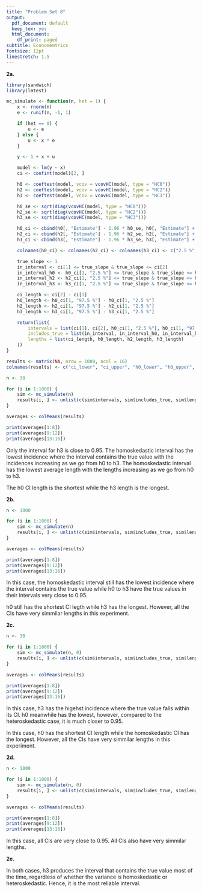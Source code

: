 ```yaml
---
title: "Problem Set 8"
output:
  pdf_document: default
  keep_tex: yes
  html_document:
    df_print: paged
subtitle: Economemtrics 
fontsize: 12pt
linestretch: 1.5
---
```


**2a.**

```r
library(sandwich)
library(lmtest)

mc_simulate <- function(n, het = 1) {
    x <- rnorm(n)
    e <- runif(n, -1, 1)

    if (het == 0) {
        u <- e
    } else {
        u <- x * e
    }

    y <- 1 + x + u

    model <- lm(y ~ x)
    ci <- confint(model)[2, ]

    h0 <- coeftest(model, vcov = vcovHC(model, type = "HC0"))
    h2 <- coeftest(model, vcov = vcovHC(model, type = "HC2"))
    h3 <- coeftest(model, vcov = vcovHC(model, type = "HC3"))

    h0_se <- sqrt(diag(vcovHC(model, type = "HC0")))
    h2_se <- sqrt(diag(vcovHC(model, type = "HC2")))
    h3_se <- sqrt(diag(vcovHC(model, type = "HC3")))

    h0_ci <- cbind(h0[, "Estimate"] - 1.96 * h0_se, h0[, "Estimate"] + 1.96 * h0_se)
    h2_ci <- cbind(h2[, "Estimate"] - 1.96 * h2_se, h2[, "Estimate"] + 1.96 * h2_se)
    h3_ci <- cbind(h3[, "Estimate"] - 1.96 * h3_se, h3[, "Estimate"] + 1.96 * h3_se)

    colnames(h0_ci) <- colnames(h2_ci) <- colnames(h3_ci) <- c("2.5 %", "97.5 %")

    true_slope <- 1
    in_interval <- ci[1] <= true_slope & true_slope <= ci[2]
    in_interval_h0 <- h0_ci[1, "2.5 %"] <= true_slope & true_slope <= h0_ci[1, "97.5 %"]
    in_interval_h2 <- h2_ci[1, "2.5 %"] <= true_slope & true_slope <= h2_ci[1, "97.5 %"]
    in_interval_h3 <- h3_ci[1, "2.5 %"] <= true_slope & true_slope <= h3_ci[1, "97.5 %"]

    ci_length <- ci[2] - ci[1]
    h0_length <- h0_ci[1, "97.5 %"] - h0_ci[1, "2.5 %"]
    h2_length <- h2_ci[1, "97.5 %"] - h2_ci[1, "2.5 %"]
    h3_length <- h3_ci[1, "97.5 %"] - h3_ci[1, "2.5 %"]

    return(list(
        intervals = list(ci[1], ci[2], h0_ci[1, "2.5 %"], h0_ci[1, "97.5 %"], h2_ci[1, "2.5 %"], h2_ci[1, "97.5 %"], h3_ci[1, "2.5 %"], h3_ci[1, "97.5 %"]),
        includes_true = list(in_interval, in_interval_h0, in_interval_h2, in_interval_h3),
        lengths = list(ci_length, h0_length, h2_length, h3_length)
    ))
}

results <- matrix(NA, nrow = 1000, ncol = 16)
colnames(results) <- c("ci_lower", "ci_upper", "h0_lower", "h0_upper", "h2_lower", "h2_upper", "h3_lower", "h3_upper", "in_interval", "in_interval_h0", "in_interval_h2", "in_interval_h3", "ci_length", "h0_length", "h2_length", "h3_length")
```

```r
n <- 30

for (i in 1:1000) {
    sim <- mc_simulate(n)
    results[i, ] <- unlist(c(sim$intervals, sim$includes_true, sim$lengths))
}

averages <- colMeans(results)

print(averages[1:8])
print(averages[9:12])
print(averages[13:16])
```

Only the interval for h3 is close to 0.95. The homoskedastic interval has the lowest incidence where the interval contains the true value with the incidences increasing as we go from h0 to h3. The homoskedastic interval has the lowest average length with the lengths increasing as we go from h0 to h3.

The h0 CI length is the shortest while the h3 length is the longest.

**2b.**

```r
n <- 1000

for (i in 1:1000) {
    sim <- mc_simulate(n)
    results[i, ] <- unlist(c(sim$intervals, sim$includes_true, sim$lengths))
}

averages <- colMeans(results)

print(averages[1:8])
print(averages[9:12])
print(averages[13:16])
```

In this case, the homoskedastic interval still has the lowest incidence where the interval contains the true value while h0 to h3 have the true values in their intervals very close to 0.95.

h0 still has the shortest CI legth while h3 has the longest. However, all the CIs have very simmilar lengths in this experiment.

**2c.**

```r
n <- 30

for (i in 1:1000) {
    sim <- mc_simulate(n, 0)
    results[i, ] <- unlist(c(sim$intervals, sim$includes_true, sim$lengths))
}

averages <- colMeans(results)

print(averages[1:8])
print(averages[9:12])
print(averages[13:16])
```

In this case, h3 has the higehst incidence where the true value falls within its CI. h0 meanwhile has the lowest, however, compared to the heteroskedastic case, it is much closer to 0.95.

In this case, h0 has the shortest CI length while the homoskedastic CI has the longest. However, all the CIs have very simmilar lengths in this experiment.

**2d.**

```r
n <- 1000

for (i in 1:1000) {
    sim <- mc_simulate(n, 0)
    results[i, ] <- unlist(c(sim$intervals, sim$includes_true, sim$lengths))
}

averages <- colMeans(results)

print(averages[1:8])
print(averages[9:12])
print(averages[13:16])
```

In this case, all CIs are very close to 0.95. All CIs also have very simmilar lengths.

**2e.**

In both cases, h3 produces the interval that contains the true value most of the time, regardless of whether the variance is homoskedastic or heteroskedastic. Hence, it is the most reliable interval.